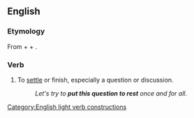 ==English==

===Etymology===
From {{m|en|put}} + {{m|en|to}} + {{m|en|rest}}.

===Verb===
{{en-verb|puts to rest|putting to rest|put to rest}}

# To [[settle]] or finish, especially a question or discussion.
#: ''Let's try to '''put this question to rest''' once and for all.''
[[Category:English light verb constructions]]